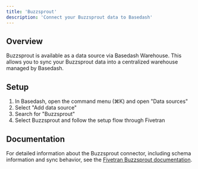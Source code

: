 ```yaml
---
title: 'Buzzsprout'
description: 'Connect your Buzzsprout data to Basedash'
---
```


## Overview

Buzzsprout is available as a data source via Basedash Warehouse. This allows you to sync your Buzzsprout data into a centralized warehouse managed by Basedash.

## Setup

1. In Basedash, open the command menu (⌘K) and open "Data sources"
2. Select "Add data source"
3. Search for "Buzzsprout"
4. Select Buzzsprout and follow the setup flow through Fivetran

## Documentation

For detailed information about the Buzzsprout connector, including schema information and sync behavior, see the [Fivetran Buzzsprout documentation](https://fivetran.com/docs/connectors/applications/buzzsprout).

